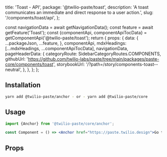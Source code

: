   title: 'Toast - API',
  package: '@twilio-paste/toast',
  description: 'A toast communicates an immediate and direct response to a user action.',
  slug: '/components/toast/api',
};




  const navigationData = await getNavigationData();
  const feature = await getFeature('Toast');
  const {componentApi, componentApiTocData} = getComponentApi('@twilio-paste/toast');
  return {
    props: {
      data: {
        ...packageJson,
        ...feature,
      },
      componentApi,
      mdxHeadings: [...mdxHeadings, ...componentApiTocData],
      navigationData,
      pageHeaderData: {
        categoryRoute: SidebarCategoryRoutes.COMPONENTS,
        githubUrl: 'https://github.com/twilio-labs/paste/tree/main/packages/paste-core/components/toast',
        storybookUrl: '/?path=/story/components-toast--neutral',
      },
    },
  };
};

## Installation

```bash
yarn add @twilio-paste/anchor - or - yarn add @twilio-paste/core
```

## Usage

```jsx
import {Anchor} from '@twilio-paste/core/anchor';

const Component = () => <Anchor href="https://paste.twilio.design">Go to Paste</Anchor>;
```

## Props

<PropsTable componentApi={props.componentApi} />
